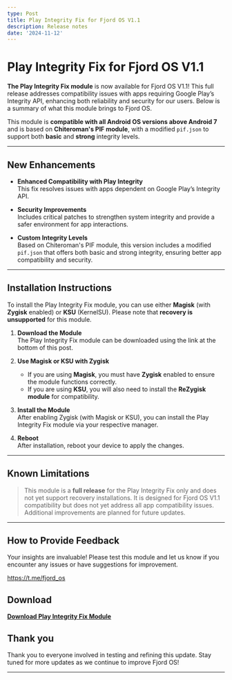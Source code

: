 ```yaml
---
type: Post
title: Play Integrity Fix for Fjord OS V1.1
description: Release notes
date: '2024-11-12'
---
```


# Play Integrity Fix for Fjord OS V1.1

**The Play Integrity Fix module** is now available for Fjord OS V1.1! This full release addresses compatibility issues with apps requiring Google Play’s Integrity API, enhancing both reliability and security for our users. Below is a summary of what this module brings to Fjord OS.

This module is **compatible with all Android OS versions above Android 7** and is based on **Chiteroman's PIF module**, with a modified `pif.json` to support both **basic** and **strong** integrity levels.

---

## New Enhancements

* **Enhanced Compatibility with Play Integrity**  
  This fix resolves issues with apps dependent on Google Play’s Integrity API.

* **Security Improvements**  
  Includes critical patches to strengthen system integrity and provide a safer environment for app interactions.

* **Custom Integrity Levels**  
  Based on Chiteroman's PIF module, this version includes a modified `pif.json` that offers both basic and strong integrity, ensuring better app compatibility and security.

---

## Installation Instructions

To install the Play Integrity Fix module, you can use either **Magisk** (with **Zygisk** enabled) or **KSU** (KernelSU). Please note that **recovery is unsupported** for this module.

1. **Download the Module**  
   The Play Integrity Fix module can be downloaded using the link at the bottom of this post.

2. **Use Magisk or KSU with Zygisk**  
   - If you are using **Magisk**, you must have **Zygisk** enabled to ensure the module functions correctly.
   - If you are using **KSU**, you will also need to install the **ReZygisk module** for compatibility.

3. **Install the Module**  
   After enabling Zygisk (with Magisk or KSU), you can install the Play Integrity Fix module via your respective manager.

4. **Reboot**  
   After installation, reboot your device to apply the changes.

---

## Known Limitations

> This module is a **full release** for the Play Integrity Fix only and does not yet support recovery installations. It is designed for Fjord OS V1.1 compatibility but does not yet address all app compatibility issues. Additional improvements are planned for future updates.

---

## How to Provide Feedback

Your insights are invaluable! Please test this module and let us know if you encounter any issues or have suggestions for improvement.

https://t.me/fjord_os

## Download

**[Download Play Integrity Fix Module](https://pif.os.fjordservers.com)**

## Thank you

Thank you to everyone involved in testing and refining this update. Stay tuned for more updates as we continue to improve Fjord OS!

---

